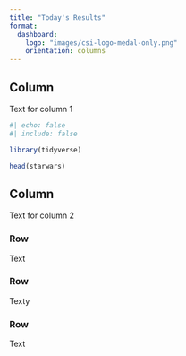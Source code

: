 ```yaml
---
title: "Today's Results"
format:
  dashboard:
    logo: "images/csi-logo-medal-only.png"
    orientation: columns
---
```


## Column {width="35%"}

Text for column 1

```r
#| echo: false
#| include: false

library(tidyverse)
```

```r
head(starwars)
```

## Column {width="65%"}

Text for column 2

### Row {height="10%"}

Text

### Row {height="70%"}

Texty

### Row {height="20%"}

Text
